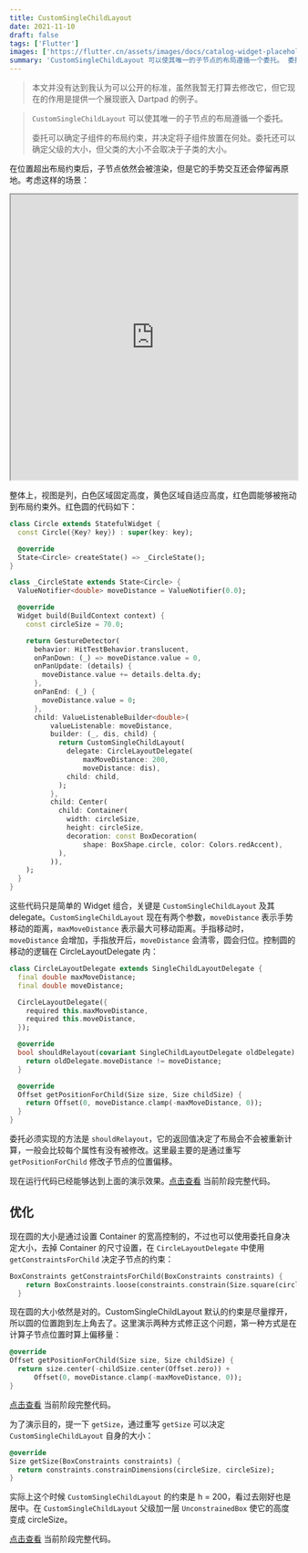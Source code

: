```yaml
---
title: CustomSingleChildLayout
date: 2021-11-10
draft: false
tags: ['Flutter']
images: ['https://flutter.cn/assets/images/docs/catalog-widget-placeholder.png']
summary: 'CustomSingleChildLayout 可以使其唯一的子节点的布局遵循一个委托。 委托可以确定子组件的布局约束，并决定将子组件放置在何处。委托还可以确定父级的大小，但父类的大小不会取决于子类的大小。'
---
```


> 本文并没有达到我认为可以公开的标准，虽然我暂无打算去修改它，但它现在的作用是提供一个展现嵌入 Dartpad 的例子。

> `CustomSingleChildLayout` 可以使其唯一的子节点的布局遵循一个委托。
>
> 委托可以确定子组件的布局约束，并决定将子组件放置在何处。委托还可以确定父级的大小，但父类的大小不会取决于子类的大小。

在位置超出布局约束后，子节点依然会被渲染，但是它的手势交互还会停留再原地。考虑这样的场景：

<iframe
  width="100%"
  height="500px"
  src="https://dartpad.dev/embed-flutter.html?id=9239524e218ede1100f436e8de59e957&run=true&theme=dark"
></iframe>

整体上，视图是列，白色区域固定高度，黄色区域自适应高度，红色圆能够被拖动到布局约束外。红色圆的代码如下：

```dart
class Circle extends StatefulWidget {
  const Circle({Key? key}) : super(key: key);

  @override
  State<Circle> createState() => _CircleState();
}

class _CircleState extends State<Circle> {
  ValueNotifier<double> moveDistance = ValueNotifier(0.0);

  @override
  Widget build(BuildContext context) {
    const circleSize = 70.0;

    return GestureDetector(
      behavior: HitTestBehavior.translucent,
      onPanDown: (_) => moveDistance.value = 0,
      onPanUpdate: (details) {
        moveDistance.value += details.delta.dy;
      },
      onPanEnd: (_) {
        moveDistance.value = 0;
      },
      child: ValueListenableBuilder<double>(
          valueListenable: moveDistance,
          builder: (_, dis, child) {
            return CustomSingleChildLayout(
              delegate: CircleLayoutDelegate(
                  maxMoveDistance: 200,
                  moveDistance: dis),
              child: child,
            );
          },
          child: Center(
            child: Container(
              width: circleSize,
              height: circleSize,
              decoration: const BoxDecoration(
                  shape: BoxShape.circle, color: Colors.redAccent),
            ),
          )),
    );
  }
}
```

这些代码只是简单的 Widget 组合，关键是 `CustomSingleChildLayout` 及其 delegate。`CustomSingleChildLayout` 现在有两个参数，`moveDistance` 表示手势移动的距离，`maxMoveDistance` 表示最大可移动距离。手指移动时，`moveDistance` 会增加，手指放开后，`moveDistance` 会清零，圆会归位。控制圆的移动的逻辑在 CircleLayoutDelegate 内：

```dart
class CircleLayoutDelegate extends SingleChildLayoutDelegate {
  final double maxMoveDistance;
  final double moveDistance;

  CircleLayoutDelegate({
    required this.maxMoveDistance,
    required this.moveDistance,
  });

  @override
  bool shouldRelayout(covariant SingleChildLayoutDelegate oldDelegate) {
    return oldDelegate.moveDistance != moveDistance;
  }

  @override
  Offset getPositionForChild(Size size, Size childSize) {
    return Offset(0, moveDistance.clamp(-maxMoveDistance, 0));
  }
}
```

委托必须实现的方法是 `shouldRelayout`，它的返回值决定了布局会不会被重新计算，一般会比较每个属性有没有被修改。这里最主要的是通过重写 `getPositionForChild` 修改子节点的位置偏移。

现在运行代码已经能够达到上面的演示效果。[点击查看](https://dartpad.dev/?id=ddf18cb4c46beaa07e3a8abc0998dd0a&null_safety=true) 当前阶段完整代码。

## 优化

现在圆的大小是通过设置 Container 的宽高控制的，不过也可以使用委托自身决定大小，去掉 Container 的尺寸设置，在 `CircleLayoutDelegate` 中使用 `getConstraintsForChild` 决定子节点的约束：

```dart
BoxConstraints getConstraintsForChild(BoxConstraints constraints) {
    return BoxConstraints.loose(constraints.constrain(Size.square(circleSize)));
  }
```

现在圆的大小依然是对的。CustomSingleChildLayout 默认的约束是尽量撑开，所以圆的位置跑到左上角去了。这里演示两种方式修正这个问题，第一种方式是在计算子节点位置时算上偏移量：

```dart
@override
Offset getPositionForChild(Size size, Size childSize) {
  return size.center(-childSize.center(Offset.zero)) +
      Offset(0, moveDistance.clamp(-maxMoveDistance, 0));
}
```

[点击查看](https://dartpad.dev/?id=9239524e218ede1100f436e8de59e957&null_safety=true) 当前阶段完整代码。

为了演示目的，提一下 `getSize`，通过重写 `getSize` 可以决定 `CustomSingleChildLayout` 自身的大小：

```dart
@override
Size getSize(BoxConstraints constraints) {
  return constraints.constrainDimensions(circleSize, circleSize);
}
```

实际上这个时候 `CustomSingleChildLayout` 的约束是 h = 200，看过去刚好也是居中。在 `CustomSingleChildLayout` 父级加一层 `UnconstrainedBox` 使它的高度变成 circleSize。

[点击查看](https://dartpad.dev/?id=587e0dd291a89492c6c9b2745778fb67&null_safety=true) 当前阶段完整代码。
